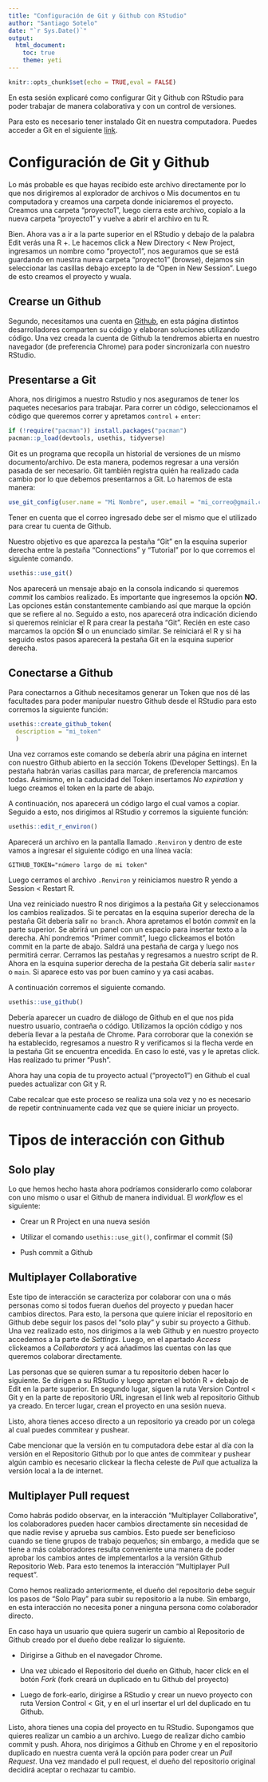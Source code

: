 ```yaml
---
title: "Configuración de Git y Github con RStudio"
author: "Santiago Sotelo"
date: "`r Sys.Date()`"
output: 
  html_document:
    toc: true
    theme: yeti
---
```


```r
knitr::opts_chunk$set(echo = TRUE,eval = FALSE)
```

En esta sesión explicaré como configurar Git y Github con RStudio para poder trabajar de manera colaborativa y con un control de versiones.

Para esto es necesario tener instalado Git en nuestra computadora. Puedes acceder a Git en el siguiente [link](https://git-scm.com/downloads).

# Configuración de Git y Github

Lo más probable es que hayas recibido este archivo directamente por lo que nos dirigiremos al explorador de archivos o Mis documentos en tu computadora y creamos una carpeta donde iniciaremos el proyecto. Creamos una carpeta "proyecto1", luego cierra este archivo, copialo a la nueva carpeta "proyecto1" y vuelve a abrir el archivo en tu R.

Bien. Ahora vas a ir a la parte superior en el RStudio y debajo de la palabra Edit verás una R +. Le hacemos click a New Directory < New Project, ingresamos un nombre como "proyecto1", nos aeguramos que se está guardando en nuestra nueva carpeta "proyecto1" (browse), dejamos sin seleccionar las casillas debajo excepto la de "Open in New Session". Luego de esto creamos el proyecto y wuala.

## Crearse un Github

Segundo, necesitamos una cuenta en [Github](https://github.com/), en esta página distintos desarrolladores comparten su código y elaboran soluciones utilizando código. Una vez creada la cuenta de Github la tendremos abierta en nuestro navegador (de preferencia Chrome) para poder sincronizarla con nuestro RStudio.

## Presentarse a Git

Ahora, nos dirigimos a nuestro Rstudio y nos aseguramos de tener los paquetes necesarios para trabajar. Para correr un código, seleccionamos el código que queremos correr y apretamos `control` + `enter`:

```r
if (!require("pacman")) install.packages("pacman")
pacman::p_load(devtools, usethis, tidyverse)

```

Git es un programa que recopila un historial de versiones de un mismo documento/archivo. De esta manera, podemos regresar a una versión pasada de ser necesario. Git también registra quién ha realizado cada cambio por lo que debemos presentarnos a Git. Lo haremos de esta manera:

```r
use_git_config(user.name = "Mi Nombre", user.email = "mi_correo@gmail.com")

```

Tener en cuenta que el correo ingresado debe ser el mismo que el utilizado para crear tu cuenta de Github.

Nuestro objetivo es que aparezca la pestaña "Git" en la esquina superior derecha entre la pestaña "Connections" y "Tutorial" por lo que corremos el siguiente comando.

```r
usethis::use_git()
```

Nos aparecerá un mensaje abajo en la consola indicando si queremos *commit* los cambios realizado. Es importante que ingresemos la opción **NO**. Las opciones están constantemente cambiando así que marque la opción que se refiere al no. Seguido a esto, nos aparecerá otra indicación diciendo si queremos reiniciar el R para crear la pestaña "Git". Recién en este caso marcamos la opción **SÍ** o un enunciado similar. Se reiniciará el R y si ha seguido estos pasos aparecerá la pestaña Git en la esquina superior derecha.

## Conectarse a Github

Para conectarnos a Github necesitamos generar un Token que nos dé las facultades para poder manipular nuestro Github desde el RStudio para esto corremos la siguiente función:

```r
usethis::create_github_token(
  description = "mi_token"
  )

```

Una vez corramos este comando se debería abrir una página en internet con nuestro Github abierto en la sección Tokens (Developer Settings). En la pestaña habrán varias casillas para marcar, de preferencia marcamos todas. Asimismo, en la caducidad del Token insertamos _No expiration_ y luego creamos el token en la parte de abajo.

A continuación, nos aparecerá un código largo el cual vamos a copiar. Seguido a esto, nos dirigimos al RStudio y corremos la siguiente función:

```r
usethis::edit_r_environ()

```

Aparecerá un archivo en la pantalla llamado `.Renviron` y dentro de este vamos a ingresar el siguiente código en una línea vacía:

`GITHUB_TOKEN="número largo de mi token"`

Luego cerramos el archivo `.Renviron` y reiniciamos nuestro R yendo a Session < Restart R.

Una vez reiniciado nuestro R nos dirigimos a la pestaña Git y seleccionamos los cambios realizados. Si te percatas en la esquina superior derecha de la pestaña Git debería salir `no branch`. Ahora apretamos el botón _commit_ en la parte superior. Se abrirá un panel con un espacio para insertar texto a la derecha. Ahí pondremos "Primer commit", luego clickeamos el botón commit en la parte de abajo. Saldrá una pestaña de carga y luego nos permitirá cerrar. Cerramos las pestañas y regresamos a nuestro script de R. Ahora en la esquina superior derecha de la pestaña Git debería salir `master` o `main`. Si aparece esto vas por buen camino y ya casi acabas.

A continuación corremos el siguiente comando.

```r
usethis::use_github()

```

Debería aparecer un cuadro de diálogo de Github en el que nos pida nuestro usuario, contraeña o código. Utilizamos la opción código y nos debería llevar a la pestaña de Chrome. Para corroborar que la conexión se ha establecido, regresamos a nuestro R y verificamos si la flecha verde en la pestaña Git se encuentra encedida. En caso lo esté, vas y le apretas click. Has realizado tu primer "Push". 

Ahora hay una copia de tu proyecto actual ("proyecto1") en Github el cual puedes actualizar con Git y R.

Cabe recalcar que este proceso se realiza una sola vez y no es necesario de repetir contninuamente cada vez que se quiere iniciar un proyecto.

# Tipos de interacción con Github

## Solo play

Lo que hemos hecho hasta ahora podríamos considerarlo como colaborar con uno mismo o usar el Github de manera individual. El *workflow* es el siguiente:

- Crear un R Project en una nueva sesión

- Utilizar el comando `usethis::use_git()`, confirmar el commit (Sí)

- Push commit a Github

## Multiplayer Collaborative

Este tipo de interacción se caracteriza por colaborar con una o más personas como si todos fueran dueños del proyecto y puedan hacer cambios directos. Para esto, la persona que quiere iniciar el repositorio en Github debe seguir los pasos del "solo play" y subir su proyecto a Github. Una vez realizado esto, nos dirigimos a la web Github y en nuestro proyecto accedemos a la parte de _Settings_. Luego, en el apartado _Access_ clickeamos a _Collaborators_ y acá añadimos las cuentas con las que queremos colaborar directamente.

Las personas que se quieren sumar a tu repositorio deben hacer lo siguiente. Se dirigen a su RStudio y luego apretan el botón R + debajo de Edit en la parte superior. En segundo lugar, siguen la ruta Version Control < Git y en la parte de repositorio URL ingresan el link web al repositorio Github ya creado. En tercer lugar, crean el proyecto en una sesión nueva.

Listo, ahora tienes acceso directo a un repositorio ya creado por un colega al cual puedes commitear y pushear.

Cabe mencionar que la versión en tu computadora debe estar al día con la versión en el Repositorio Github por lo que antes de commitear y pushear algún cambio es necesario clickear la flecha celeste de _Pull_ que actualiza la versión local a la de internet.

## Multiplayer Pull request

Como habrás podido observar, en la interacción "Multiplayer Collaborative", los colaboradores pueden hacer cambios directamente sin necesidad de que nadie revise y aprueba sus cambios. Esto puede ser beneficioso cuando se tiene grupos de trabajo pequeños; sin embargo, a medida que se tiene a más colaboradores resulta conveniente una manera de poder aprobar los cambios antes de implementarlos a la versión Github Repositorio Web. Para esto tenemos la interacción "Multiplayer Pull request".

Como hemos realizado anteriormente, el dueño del repositorio debe seguir los pasos de "Solo Play" para subir su repositorio a la nube. Sin embargo, en esta interacción no necesita poner a ninguna persona como colaborador directo.

En caso haya un usuario que quiera sugerir un cambio al Repositorio de Github creado por el dueño debe realizar lo siguiente.

- Dirigirse a Github en el navegador Chrome.

- Una vez ubicado el Repositorio del dueño en Github, hacer click en el botón _Fork_ (fork creará un duplicado en tu Github del proyecto)

- Luego de fork-earlo, dirigirse a RStudio y crear un nuevo proyecto con ruta Version Control < Git, y en el url insertar el url del duplicado en tu Github.

Listo, ahora tienes una copia del proyecto en tu RStudio. Supongamos que quieres realizar un cambio a un archivo. Luego de realizar dicho cambio commit y push. Ahora, nos dirigimos a Github en Chrome y en el repositorio duplicado en nuestra cuenta verá la opción para poder crear un _Pull Request_. Una vez mandado el pull request, el dueño del repositorio original decidirá aceptar o rechazar tu cambio.




